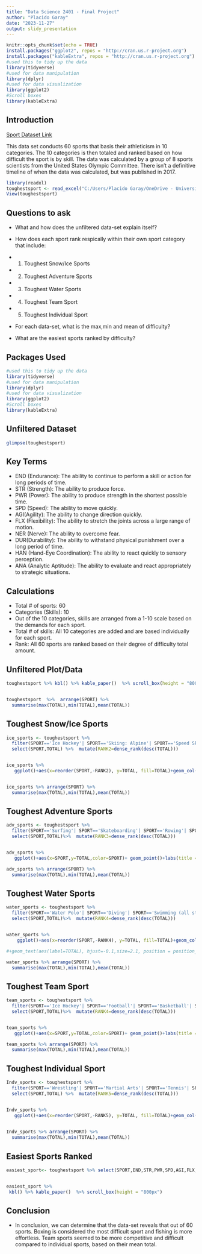 ---
title: "Data Science 2401 - Final Project"
author: "Placido Garay"
date: "2023-11-27"
output: slidy_presentation
---

```{r setup, include=FALSE}
knitr::opts_chunk$set(echo = TRUE)
install.packages("ggplot2", repos = "http://cran.us.r-project.org")
install.packages("kableExtra", repos = "http://cran.us.r-project.org")
#used this to tidy up the data
library(tidyverse)
#used for data manipulation
library(dplyr)
#used for data visualization
library(ggplot2)
#Scroll boxes
library(kableExtra)
```

## Introduction

[Sport Dataset Link](https://data.world/coreyhermanson/toughest-sport-by-skill)

This data set conducts 60 sports that basis their athleticism in 10 categories. The 10 categories is then totaled and ranked based on how difficult the sport is by skill. The data was calculated by a group of 8 sports scientists from the United States Olympic Committee. There isn't a definitive timeline of when the data was calculated, but was published in 2017.


```{r, include=FALSE}
library(readxl)
toughestsport <- read_excel("C:/Users/Placido Garay/OneDrive - University of Houston Downtown/Desktop/R files/Final Project/toughestsport.xlsx")
View(toughestsport)

```

## Questions to ask
- What and how does the unfiltered data-set explain itself?
- How does each sport rank respically within their own sport category that include:

- 1. Toughest Snow/Ice Sports
- 2. Toughest Adventure Sports
- 3. Toughest Water Sports
- 4. Toughest Team Sport
- 5. Toughest Individual Sport

- For each data-set, what is the max,min and mean of difficulty?
- What are the easiest sports ranked by difficulty?

## Packages Used
```{r, echo = T}
#used this to tidy up the data
library(tidyverse)
#used for data manipulation
library(dplyr)
#used for data visualization
library(ggplot2)
#Scroll boxes
library(kableExtra)
```

## Unfiltered Dataset

```{r, echo=TRUE}
glimpse(toughestsport)
```

## Key Terms
- END (Endurance): The ability to continue to perform a skill or action for long periods of time.
- STR (Strength): The ability to produce force.
- PWR (Power): The ability to produce strength in the shortest possible time.
- SPD (Speed): The ability to move quickly.
- AGI(Agility): The ability to change direction quickly.
- FLX (Flexibility): The ability to stretch the joints across a large range of motion.
- NER (Nerve): The ability to overcome fear.
- DUR(Durability): The ability to withstand physical punishment over a long period of time.
- HAN (Hand-Eye Coordination): The ability to react quickly to sensory perception.
- ANA (Analytic Aptitude): The ability to evaluate and react appropriately to strategic situations.



## Calculations
- Total # of sports: 60
- Categories (Skills): 10
- Out of the 10 categories, skills are arranged from a 1-10 scale based on the demands for each sport.
- Total # of skills: All 10 categories are added and are based individually for each sport.
- Rank: All 60 sports are ranked based on their degree of difficulty total amount.




## Unfiltered Plot/Data
```{r, echo=FALSE}

toughestsport %>% kbl() %>% kable_paper()  %>% scroll_box(height = "800px")


toughestsport  %>%  arrange(SPORT) %>%
  summarise(max(TOTAL),min(TOTAL),mean(TOTAL))

```


## Toughest Snow/Ice Sports
```{r, echo=FALSE}
ice_sports <- toughestsport %>% 
  filter(SPORT=='Ice Hockey'| SPORT=='Skiing: Alpine'| SPORT=='Speed Skating'| SPORT=='Figure Skating'| SPORT=='Skiing: Freestyle'| SPORT=='Bobsledding/Luge'| SPORT=='Ski Jumping'| SPORT=='Skiing: Nordic'| SPORT=='Curling') %>% 
  select(SPORT,TOTAL) %>%  mutate(RANK2=dense_rank(desc(TOTAL)))


ice_sports %>% 
   ggplot()+aes(x=reorder(SPORT,-RANK2), y=TOTAL, fill=TOTAL)+geom_col()+ labs(title = 'Degree of difficulty Snow/Ice Sports',x='Sports',y='Total')+coord_flip()+scale_fill_gradient(low = 'green',high = 'red')+geom_text(aes(label=TOTAL), hjust=-0.1,size=2.1, position = position_dodge(width=1),inherit.aes = TRUE)+ theme_bw()


ice_sports %>% arrange(SPORT) %>% 
  summarise(max(TOTAL),min(TOTAL),mean(TOTAL)) 


```


## Toughest Adventure Sports
```{r, echo=FALSE}
adv_sports <- toughestsport %>% 
  filter(SPORT=='Surfing'| SPORT=='Skateboarding'| SPORT=='Rowing'| SPORT=='Water Skiing'| SPORT=='Canoe/Kayak'| SPORT=='Horse Racing'| SPORT=='Cheerleading'| SPORT=='Equestrian'| SPORT=='Shooting'| SPORT=='Fishing') %>% 
  select(SPORT,TOTAL)%>%  mutate(RANK3=dense_rank(desc(TOTAL)))


adv_sports %>% 
   ggplot()+aes(x=SPORT,y=TOTAL,color=SPORT)+ geom_point()+labs(title = 'Degree of difficulty Adventure Sports',x='Sports',y='Total')+scale_x_discrete(guide = guide_axis(n.dodge = 2))+geom_text(aes(label=TOTAL), hjust=-0.2,size=3.3, position = position_dodge(width=1),inherit.aes = TRUE)+ theme_bw()+ geom_vline(xintercept = 1:11,color='grey')

adv_sports %>% arrange(SPORT) %>% 
  summarise(max(TOTAL),min(TOTAL),mean(TOTAL))

```

## Toughest Water Sports
```{r, echo=FALSE}
water_sports <- toughestsport %>% 
  filter(SPORT=='Water Polo'| SPORT=='Diving'| SPORT=='Swimming (all strokes): Distance'| SPORT=='Water Skiing'| SPORT=='Swimming (all strokes): Sprints'| SPORT=='Fishing') %>% 
  select(SPORT,TOTAL)%>%  mutate(RANK4=dense_rank(desc(TOTAL)))


water_sports %>% 
    ggplot()+aes(x=reorder(SPORT,-RANK4), y=TOTAL, fill=TOTAL)+geom_col()+scale_fill_gradient(low = 'blue',high = 'purple')+ labs(title = 'Degree of difficulty Water Sports',x='Sports',y='Total')+coord_flip()+geom_text(aes(label=TOTAL), hjust=-0.1,size=2.1, position = position_dodge(width=1),inherit.aes = TRUE)+ theme_bw()

#+geom_text(aes(label=TOTAL), hjust=-0.1,size=2.1, position = position_dodge(width=1),inherit.aes = TRUE)+ theme_bw()

water_sports %>% arrange(SPORT) %>% 
  summarise(max(TOTAL),min(TOTAL),mean(TOTAL))

```


## Toughest Team Sport
```{r, echo=FALSE}
team_sports <- toughestsport %>% 
  filter(SPORT=='Ice Hockey'| SPORT=='Football'| SPORT=='Basketball'| SPORT=='Baseball/Softball'| SPORT=='Soccer'| SPORT=='Water Polo'| SPORT=='Rugby'| SPORT=='Lacrosse'| SPORT=='Volleyball'| SPORT=='Team Handball'| SPORT=='Cheerleading') %>% 
  select(SPORT,TOTAL)%>%  mutate(RANK4=dense_rank(desc(TOTAL)))


team_sports %>% 
   ggplot()+aes(x=SPORT,y=TOTAL,color=SPORT)+ geom_point()+labs(title = 'Degree of difficulty Team Sports',x='Sports',y='Total')+scale_x_discrete(guide = guide_axis(n.dodge = 2))+geom_text(aes(label=TOTAL), hjust=-0.2,size=2.5, position = position_dodge(width=1),inherit.aes = TRUE)+ theme_bw()+ geom_vline(xintercept = 1:11,color='grey')

team_sports %>% arrange(SPORT) %>% 
  summarise(max(TOTAL),min(TOTAL),mean(TOTAL))


```

## Toughest Individual Sport
```{r, echo=FALSE}
Indv_sports <- toughestsport %>% 
  filter(SPORT=='Wrestling'| SPORT=='Martial Arts'| SPORT=='Tennis'| SPORT=='Gymnastics'| SPORT=='Skiing: Alpine'| SPORT=='Rodeo: Steer Wrestling'| SPORT=='Speed Skating'| SPORT=='Figure Skating'| SPORT=='Volleyball'| SPORT=='Cycling: Distance'| SPORT=='Racquetball/Squash'| SPORT=='Track and Field: Pole Vault'| SPORT=='Surfing'| SPORT=='Fencing'| SPORT=='Cycling: Sprints'| SPORT=='Ski Jumping'| SPORT=='Badminton'| SPORT=='Auto Racing'| SPORT=='Diving'| SPORT=='Weight-Lifting'| SPORT=='Table Tennis'| SPORT=='Horse Racing'| SPORT=='Golf'| SPORT=='Archery'| SPORT=='Bowling'| SPORT=='Shooting'| SPORT=='Fishing'| SPORT=='Boxing') %>% 
  select(SPORT,TOTAL) %>%  mutate(RANK5=dense_rank(desc(TOTAL)))


Indv_sports %>% 
   ggplot()+aes(x=reorder(SPORT,-RANK5), y=TOTAL, fill=TOTAL)+geom_col()+scale_fill_gradient(low = 'navy',high = 'orange')+ labs(title = 'Degree of difficulty Individual Sports',x='Sports',y='Total')+coord_flip()+geom_text(aes(label=TOTAL), hjust=-0.1,size=2.1, position = position_dodge(width=1),inherit.aes = TRUE)+ theme_bw()

  
Indv_sports %>% arrange(SPORT) %>% 
  summarise(max(TOTAL),min(TOTAL),mean(TOTAL))

```
## Easiest Sports Ranked
```{r, echo=FALSE}

easiest_sport<- toughestsport %>% select(SPORT,END,STR,PWR,SPD,AGI,FLX,NER,DUR,HAN,ANA,TOTAL) %>%  mutate(NEW_RANK=dense_rank(TOTAL)) %>% arrange(NEW_RANK)


easiest_sport %>% 
 kbl() %>% kable_paper()  %>% scroll_box(height = "800px")

```
## Conclusion

- In conclusion, we can determine that the data-set reveals that out of 60 sports. Boxing is considered the most difficult sport and fishing is more effortless. Team sports seemed to be more competitive and difficult compared to individual sports, based on their mean total. 


